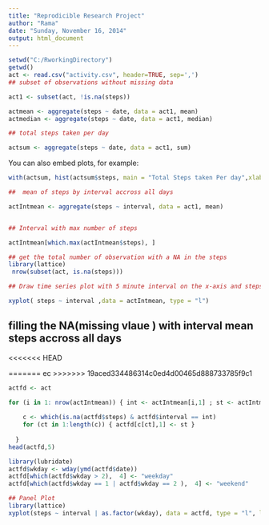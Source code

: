 ```yaml
---
title: "Reprodicible Research Project"
author: "Rama"
date: "Sunday, November 16, 2014"
output: html_document
---
```



```r
setwd("C:/RworkingDirectory")
getwd()
act <- read.csv("activity.csv", header=TRUE, sep=',')
## subset of observations without missing data

act1 <- subset(act, !is.na(steps))

actmean <- aggregate(steps ~ date, data = act1, mean)
actmedian <- aggregate(steps ~ date, data = act1, median)

## total steps taken per day

actsum <- aggregate(steps ~ date, data = act1, sum)

```

You can also embed plots, for example:

```r
with(actsum, hist(actsum$steps, main = "Total Steps taken Per day",xlab = "Date", col = "red"))
```

```r
##  mean of steps by interval accross all days

actIntmean <- aggregate(steps ~ interval, data = act1, mean)


## Interval with max number of steps

actIntmean[which.max(actIntmean$steps), ]

```

```r
## get the total number of observation with a NA in the steps
library(lattice)
 nrow(subset(act, is.na(steps)))

## Draw time series plot with 5 minute interval on the x-axis and steps on the y-axis

xyplot( steps ~ interval ,data = actIntmean, type = "l")

```

## filling the NA(missing vlaue ) with interval mean steps accross all days
<<<<<<< HEAD

=======
ec
>>>>>>> 19aced334486314c0ed4d00465d888733785f9c1
```r
actfd <- act

for (i in 1: nrow(actIntmean)) { int <- actIntmean[i,1] ; st <- actIntmean[i,2] ;
  
    c <- which(is.na(actfd$steps) & actfd$interval == int)
    for (ct in 1:length(c)) { actfd[c[ct],1] <- st }
   
  }
head(actfd,5)
```
```r
library(lubridate)
actfd$wkday <- wday(ymd(actfd$date))
actfd[which(actfd$wkday > 2),  4] <- "weekday"
actfd[which(actfd$wkday == 1 | actfd$wkday == 2 ),  4] <- "weekend"

## Panel Plot
library(lattice)
xyplot(steps ~ interval | as.factor(wkday), data = actfd, type = "l", layout = c(1,2))
```
